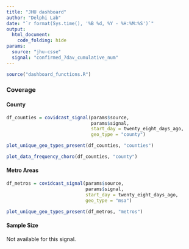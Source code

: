 ```yaml
---
title: "JHU dashboard"
author: "Delphi Lab"
date: "`r format(Sys.time(), '%B %d, %Y - %H:%M:%S')`"
output:
  html_document:
    code_folding: hide
params:
  source: "jhu-csse"
  signal: "confirmed_7dav_cumulative_num"
---
```


```r
source("dashboard_functions.R")
```

### Coverage {.tabset}
#### County
```r
df_counties = covidcast_signal(params$source,
                               params$signal,
                               start_day = twenty_eight_days_ago,
                               geo_type = "county")
```

```r
plot_unique_geo_types_present(df_counties, "counties")
```

```r
plot_data_frequency_choro(df_counties, "county")
```

#### Metro Areas

```r
df_metros = covidcast_signal(params$source,
                             params$signal,
                             start_day = twenty_eight_days_ago,
                             geo_type = "msa")
```

```r
plot_unique_geo_types_present(df_metros, "metros")
```

#### Sample Size

Not available for this signal.